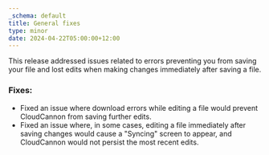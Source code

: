 ```yaml
---
_schema: default
title: General fixes
type: minor
date: 2024-04-22T05:00:00+12:00
---
```

This release addressed issues related to errors preventing you from saving your file and lost edits when making changes immediately after saving a file.

### Fixes:

* Fixed an issue where download errors while editing a file would prevent CloudCannon from saving further edits.
* Fixed an issue where, in some cases, editing a file immediately after saving changes would cause a "Syncing" screen to appear, and CloudCannon would not persist the most recent edits.